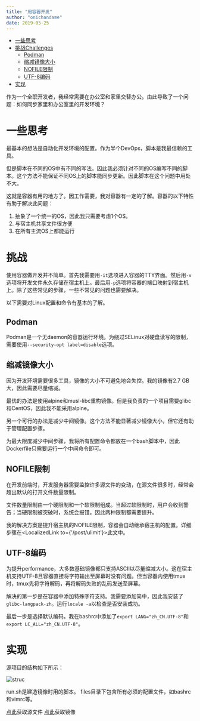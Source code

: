 ```yaml
---
title: "用容器开发"
author: "onichandame"
date: 2019-05-25
---
```



<!-- vim-markdown-toc GFM -->

* [一些思考](#一些思考)
* [挑战Challenges](#挑战challenges)
  * [Podman](#podman)
  * [缩减镜像大小](#缩减镜像大小)
  * [NOFILE限制](#nofile限制)
  * [UTF-8编码](#utf-8编码)
* [实现](#实现)

<!-- vim-markdown-toc -->

作为一个全职开发者，我经常需要在办公室和家里交替办公。由此导致了一个问题：如何同步家里和办公室里的开发环境？

# 一些思考

最基本的想法是自动化开发环境的配置。作为半个DevOps，脚本是我最信赖的工具。

但是脚本在不同的OS中有不同的写法。因此我必须针对不同的OS编写不同的脚本。这个方法不能保证不同OS上的脚本能同步更新。因此脚本在这个问题中用处不大。

这就是容器有用的地方了。因工作需要，我对容器有一定的了解。容器的以下特性有助于解决此问题：

1. 抽象了一个统一的OS，因此我只需要考虑1个OS。
2. 与宿主机共享文件很方便
3. 在所有主流OS上都能运行

# 挑战

使用容器做开发并不简单。首先我需要用`-it`选项进入容器的TTY界面。然后用`-v`选项将开发文件永久存储在宿主机上。最后用`-p`选项将容器的端口映射到宿主机上。除了这些常见的步骤，一些不常见的问题也需要解决。

以下需要对Linux配置和命令有基本的了解。

## Podman

Podman是一个无daemon的容器运行环境。为绕过SELinux对硬盘读写的限制，需要使用`--security-opt label=disable`选项。

## 缩减镜像大小

因为开发环境需要很多工具，镜像的大小不可避免地会失控。我的镜像有2.7 GB大，因此需要尽量缩减。

最优的办法是使用alpine和musl-libc重构镜像。但是我负责的一个项目需要glibc和CentOS，因此我不能采用alpine。

另一个可行的办法是减少中间镜像。这个方法不能显著减少镜像大小，但它还有助于管理配置步骤。

为最大限度减少中间步骤，我将所有配置命令都放在一个bash脚本中，因此Dockerfile只需要运行一个中间命令即可。

## NOFILE限制

在开发前端时，开发服务器需要监控许多源文件的变动，在源文件很多时，经常会超出默认的打开文件数量限制。

文件数量限制由一个硬限制和一个软限制组成。当超过软限制时，用户会收到警告；当硬限制被突破时，系统会报错。因此两种限制都需要提升。

我的解决方案是提升宿主机的NOFILE限制，容器会自动继承宿主机的配置。详细步骤在<LocalizedLink to={'/post/ulimit'}>此文</LocalizedLink>中。

## UTF-8编码

为提升performance，大多数基础镜像都只支持ASCII以尽量缩减大小。这在宿主机支持UTF-8且容器直接将字符输出至屏幕时没有问题。但当容器内使用tmux时，tmux先将字符解码，再将解码失败的乱码发送至屏幕。

解决的第一步是在容器中添加特殊字符支持。我需要添加简中，因此我安装了`glibc-langpack-zh`。运行`locale -a`以检查是否安装成功。

最后一步是选择默认编码。我在bashrc中添加了`export LANG="zh_CN.UTF-8"`和`export LC_ALL="zh_CN.UTF-8"`。

# 实现

源项目的结构如下所示：

![struc](/image/container-development-structure.png)

run.sh是建造镜像时用的脚本。
files目录下包含所有必须的配置文件，如bashrc和vimrc等。

[点此][src]获取源文件
[点此][hub]获取镜像

[src]: https://github.com/onichandame/docker-dev/
[hub]: https://hub.docker.com/repository/docker/onichandame/docker-dev
